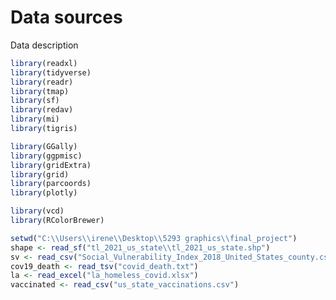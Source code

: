 # Data sources
Data description 
```r
library(readxl)
library(tidyverse)
library(readr)
library(tmap)
library(sf)
library(redav)
library(mi)
library(tigris)

library(GGally)
library(ggpmisc)
library(gridExtra)
library(grid)
library(parcoords)
library(plotly)

library(vcd)
library(RColorBrewer)

setwd("C:\\Users\\irene\\Desktop\\5293 graphics\\final_project")
shape <- read_sf("tl_2021_us_state\\tl_2021_us_state.shp")
sv <- read_csv("Social_Vulnerability_Index_2018_United_States_county.csv")
cov19_death <- read_tsv("covid_death.txt")
la <- read_excel("la_homeless_covid.xlsx")
vaccinated <- read_csv("us_state_vaccinations.csv")

```